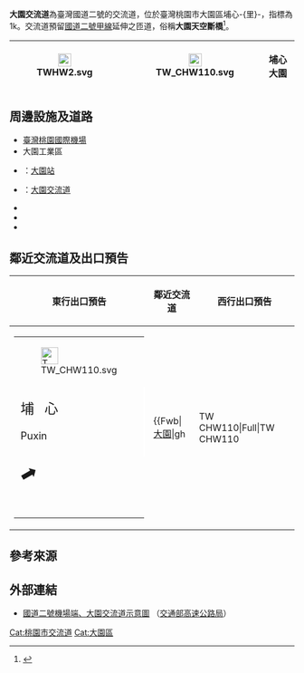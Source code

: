 {{About|國道二號的大園交流道|[[台61線|台61線]]同名之交流道|大園交流道 (台61線)}}
{{Infobox Taiwan Highway IC
| name = 大園交流道
| name_en = Dayuan Interchange
| rd_type = NH
| rd_number = 2
| exit = 1
| exit_name = 大園
| location = [[臺灣|臺灣]][[桃園市|桃園市]][[大園區|大園區]][[埔心_(桃園市大園區)|埔心]]
| latd  = 25  | latm  = 03 | lats  = 31.7 | latNS = N
| longd = 121 | longm = 12 | longs = 47.8 | longEW = E
| connect = {{Jct|country=TWN|CH|110}}
| goto = 大園區埔心、[[大園_(大字)|大園市區]]
| class = 部分苜蓿葉AB4型
| time = 1980年11月
}}
'''大園交流道'''為臺灣國道二號的交流道，位於臺灣桃園市大園區埔心-{里}-，指標為1k。交流道預留[[國道二號甲線|國道二號甲線]]延伸之匝道，俗稱'''大園天空斷橋'''<ref>{{Cite web |url=https://news.tvbs.com.tw/tech/744180 |title=醜！國2甲「斷頭橋」 放5年大園人塞到怒 |access-date=2017-12-24 |archive-date=2022-03-22 |archive-url=https://web.archive.org/web/20220322012532/https://news.tvbs.com.tw/tech/744180 }}</ref>。
{|class="wikitable" style="text-align:center"
! [[File:TWHW2.svg|23px]]
| {{Taiwan Highway IC|1|大園|{{PAGENAME}}}}
| [[File:TW_CHW110.svg|23px]]
| '''埔心　大園'''
|}

== 周邊設施及道路 ==
* [[臺灣桃園國際機場|臺灣桃園國際機場]]
* 大園工業區
* {{桃捷機場線}}：[[大園站|大園站]]
* {{Jct|country=TWN|PH|61}}：[[大園交流道_(台61線)|大園交流道]]
* {{Jct|country=TWN|PH|15}}
* {{Jct|country=TWN|CH|113}}
* {{Jct|country=TWN|CH|110}}

== 鄰近交流道及出口預告 ==
{| class="toccolours" border="1" cellpadding="4" style="margin:0 auto; border-collapse:collapse; text-align:center; white-space:nowrap"
! 東行出口預告 !! 鄰近交流道 !! 西行出口預告
|-
| style="text-align:right; font-size:15px" | {{Taiwan Highway IC|1|大園|{{PAGENAME}}}}
{|style="width:190px; background-color:#007F00; text-align:center; color:#FFF; font-weight:bold"
| colspan="2" | <div style="margin-top:6px; margin-bottom:3px">[[File:TW_CHW110.svg|30px]]</div>
|-
| style="width:90px; border-right:2px solid #FFF; line-height:24px; font-size:24px; word-spacing:12px" | 埔 心<div style="font-size:18px">Puxin</div>
| style="width:90px; line-height:24px; font-size:24px; word-spacing:12px" | 大 園<div style="font-size:18px">Dayuan</div>
|-
| colspan="2" | <div style="margin-bottom:6px; line-height:30px; font-size:36px; transform:rotate(15deg)">⬈</div>
|}
|
{{Start expwy box|[[中華民國國道|中華民國國道]]}}
{{S-expwy IC|[[機場端|機場端]]|（公路起點）}}
{{S-line|{{Jct|country=TWN|NH|2}}|1k|#007A36}}
{{S-expwy IC|[[大竹交流道|大竹交流道]]|往　[[機場系統交流道|機場系統交流道]]}}
{{Illus}}
{{Fwi|cr|0|機場端|機場端}}
{{Fwh|st}}
{{Fwm|TWHW2}}
{{Fwh|st|1|大園}}
{{Fwb|[[大園區|大園]]|gh||TW CHW110|Full|TW CHW110||gh|[[埔心_(桃園市大園區)|埔心]]}}
{{Fwh|st}}
{{Fwm|TWHW2}}
{{Fwh|st}}
{{Fwi|Full|4|大竹}}
{{Fwd|st|[[八德區|八德]]}}
{{Fwed}}
| style="text-align:right; font-size:15px" | {{Taiwan Highway IC|1|大園|{{PAGENAME}}}}
{|style="width:190px; background-color:#007F00; text-align:center; color:#FFF; font-weight:bold"
| colspan="2" | <div style="margin-top:6px; margin-bottom:3px">[[File:TW_CHW110.svg|30px]]</div>
|-
| style="width:90px; border-right:2px solid #FFF; line-height:24px; font-size:24px; word-spacing:12px" | 大 園<div style="font-size:18px">Dayuan</div>
| style="width:90px; line-height:24px; font-size:24px; word-spacing:12px" | 埔 心<div style="font-size:18px">Puxin</div>
|-
| colspan="2" style="line-height:18px; font-size:18px; word-spacing:3px" | 右 二 線<div style="font-size:12px">RIGHT 2 LANES</div>
|}
|}

== 參考來源 ==
{{Reflist}}

== 外部連結 ==
* [https://www.freeway.gov.tw/UserFiles/File/Traffic/7-1-2/%E4%BA%A4%E6%B5%81%E9%81%93%E7%A4%BA%E6%84%8F%E5%9C%96_102.10/02-00%E6%A9%9F%E5%A0%B4%E7%AB%AF-%E5%A4%A7%E5%9C%92.jpg 國道二號機場端、大園交流道示意圖] {{Wayback|url=https://www.freeway.gov.tw/UserFiles/File/Traffic/7-1-2/%E4%BA%A4%E6%B5%81%E9%81%93%E7%A4%BA%E6%84%8F%E5%9C%96_102.10/02-00%E6%A9%9F%E5%A0%B4%E7%AB%AF-%E5%A4%A7%E5%9C%92.jpg |date=20160317150501 }}（[[交通部高速公路局|交通部高速公路局]]）

{{中華民國國道2號}}
{{TW-road-stub}}

[[Cat:桃園市交流道|Cat:桃園市交流道]]
[[Cat:大園區|Cat:大園區]]